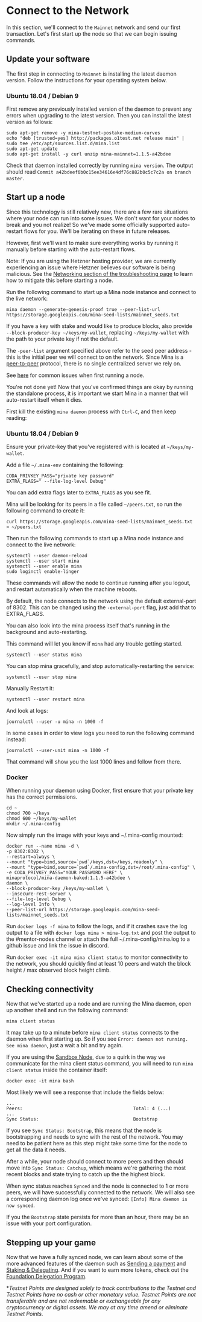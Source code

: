 
# Connect to the Network

In this section, we'll connect to the `Mainnet` network and send our first transaction. Let's first start up the node so that we can begin issuing commands.

## Update your software

The first step in connecting to `Mainnet` is installing the latest daemon version. Follow the instructions for your operating system below.

### Ubuntu 18.04 / Debian 9

First remove any previously installed version of the daemon to prevent any errors when upgrading to the latest version. Then you can install the latest version as follows:

```
sudo apt-get remove -y mina-testnet-postake-medium-curves
echo "deb [trusted=yes] http://packages.o1test.net release main" | sudo tee /etc/apt/sources.list.d/mina.list
sudo apt-get update
sudo apt-get install -y curl unzip mina-mainnet=1.1.5-a42bdee
```

Check that daemon installed correctly by running `mina version`. The output should read `Commit a42bdeef6b0c15ee34616e4df76c882b0c5c7c2a on branch master`.

## Start up a node

Since this technology is still relatively new, there are a few rare situations where your node can run into some issues. We don't want for your nodes to break and you not realize! So we've made some officially supported auto-restart flows for you. We'll be iterating on these in future releases.

However, first we'll want to make sure everything works by running it manually before starting with the auto-restart flows.

Note: If you are using the Hetzner hosting provider, we are currently experiencing an issue where Hetzner believes our software is being malicious. See the [Networking section of the troubleshooting page](/docs/troubleshooting#networking) to learn how to mitigate this before starting a node.

Run the following command to start up a Mina node instance and connect to the live network:

```
mina daemon --generate-genesis-proof true --peer-list-url https://storage.googleapis.com/mina-seed-lists/mainnet_seeds.txt
```

If you have a key with stake and would like to produce blocks, also provide `--block-producer-key ~/keys/my-wallet`, replacing `~/keys/my-wallet` with the path to your private key if not the default.

The `-peer-list` argument specified above refer to the seed peer address - this is the initial peer we will connect to on the network. Since Mina is a [peer-to-peer](/docs/glossary#peer-to-peer) protocol, there is no single centralized server we rely on.

See [here](/docs/troubleshooting) for common issues when first running a node.

You're not done yet! Now that you've confirmed things are okay by running the standalone process, it is important we start Mina in a manner that will auto-restart itself when it dies.

First kill the existing `mina daemon` process with `Ctrl-C`, and then keep reading:

### Ubuntu 18.04 / Debian 9

Ensure your private-key that you've registered with is located at `~/keys/my-wallet`.

Add a file `~/.mina-env` containing the following:

```
CODA_PRIVKEY_PASS="private key password"
EXTRA_FLAGS=" --file-log-level Debug"
```

You can add extra flags later to `EXTRA_FLAGS` as you see fit.

Mina will be looking for its peers in a file called `~/peers.txt`, so run the following command to create it:

```
curl https://storage.googleapis.com/mina-seed-lists/mainnet_seeds.txt > ~/peers.txt
```

Then run the following commands to start up a Mina node instance and connect to the live network:

```
systemctl --user daemon-reload
systemctl --user start mina
systemctl --user enable mina
sudo loginctl enable-linger
```

These commands will allow the node to continue running after you logout, and restart automatically when the machine reboots.

By default, the node connects to the network using the default external-port of 8302. This can be changed using the `-external-port` flag, just add that to EXTRA_FLAGS.

You can also look into the mina process itself that's running in the background and auto-restarting.

This command will let you know if `mina` had any trouble getting started.

```
systemctl --user status mina
```

You can stop mina gracefully, and stop automatically-restarting the service:

```
systemctl --user stop mina
```

Manually Restart it:

```
systemctl --user restart mina
```

And look at logs:

```
journalctl --user -u mina -n 1000 -f
```

In some cases in order to view logs you need to run the following command instead:

```
journalctl --user-unit mina -n 1000 -f
```

That command will show you the last 1000 lines and follow from there.

### Docker

When running your daemon using Docker, first ensure that your private key has the correct permissions.

```
cd ~
chmod 700 ~/keys
chmod 600 ~/keys/my-wallet
mkdir ~/.mina-config
```

Now simply run the image with your keys and ~/.mina-config mounted:

```
docker run --name mina -d \
-p 8302:8302 \
--restart=always \
--mount "type=bind,source=`pwd`/keys,dst=/keys,readonly" \
--mount "type=bind,source=`pwd`/.mina-config,dst=/root/.mina-config" \
-e CODA_PRIVKEY_PASS="YOUR PASSWORD HERE" \
minaprotocol/mina-daemon-baked:1.1.5-a42bdee \
daemon \
--block-producer-key /keys/my-wallet \
--insecure-rest-server \
--file-log-level Debug \
--log-level Info \
--peer-list-url https://storage.googleapis.com/mina-seed-lists/mainnet_seeds.txt
```

Run `docker logs -f mina` to follow the logs, and if it crashes save the log output to a file with `docker logs mina > mina-log.txt` and post the output to the #mentor-nodes channel or attach the full ~/.mina-config/mina.log to a github issue and link the issue in discord.

Run `docker exec -it mina mina client status` to monitor connectivity to the network, you should quickly find at least 10 peers and watch the block height / max observed block height climb.

## Checking connectivity

Now that we've started up a node and are running the Mina daemon, open up another shell and run the following command:

    mina client status

<Alert>

It may take up to a minute before `mina client status` connects to the daemon when first starting up. So if you see `Error: daemon not running. See mina daemon`, just a wait a bit and try again.

If you are using the [Sandbox Node](/docs/developers/sandbox-node), due to a quirk in the way we communicate for the mina client status command, you will need to run `mina client status` inside the container itself:

`docker exec -it mina bash`

</Alert>

Most likely we will see a response that include the fields below:

    ...
    Peers:                                         Total: 4 (...)
    ...
    Sync Status:                                   Bootstrap

If you see `Sync Status: Bootstrap`, this means that the node is bootstrapping and needs to sync with the rest of the network. You may need to be patient here as this step might take some time for the node to get all the data it needs.

After a while, your node should connect to more peers and then should move into `Sync Status: Catchup`, which means we're gathering the most recent blocks and state trying to catch up the the highest block.

When sync status reaches `Synced` and the node is connected to 1 or more peers, we will have successfully connected to the network. We will also see a corresponding daemon log once we've synced: `[Info] Mina daemon is now synced`.

If you the `Bootstrap` state persists for more than an hour, there may be an issue with your port configuration.


## Stepping up your game

Now that we have a fully synced node, we can learn about some of the more advanced features of the daemon such as [Sending a payment](/docs/using_mina/send_payment) and [Staking & Delegating](/docs/using_mina/staking). And if you want to earn more tokens, check out the [Foundation Delegation Program](/docs/advanced/foundation-delegation-program).

<span id="disclaimer">

\*_Testnet Points are designed solely to track contributions to the Testnet and Testnet Points have no cash or other monetary value. Testnet Points are not transferable and are not redeemable or exchangeable for any cryptocurrency or digital assets. We may at any time amend or eliminate Testnet Points._

</span>
